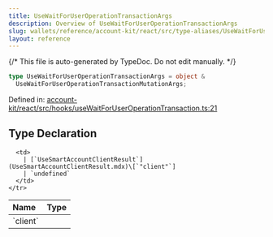 ```yaml
---
title: UseWaitForUserOperationTransactionArgs
description: Overview of UseWaitForUserOperationTransactionArgs
slug: wallets/reference/account-kit/react/src/type-aliases/UseWaitForUserOperationTransactionArgs
layout: reference
---
```


{/* This file is auto-generated by TypeDoc. Do not edit manually. */}

```ts
type UseWaitForUserOperationTransactionArgs = object &
  UseWaitForUserOperationTransactionMutationArgs;
```

Defined in: [account-kit/react/src/hooks/useWaitForUserOperationTransaction.ts:21](https://github.com/alchemyplatform/aa-sdk/blob/9f926c402d1661309abbf8eae8431e52e8c5e53f/account-kit/react/src/hooks/useWaitForUserOperationTransaction.ts#L21)

## Type Declaration

<table>
  <thead>
    <tr>
      <th align="left">Name</th>
      <th align="left">Type</th>
    </tr>
  </thead>

  <tbody>
    <tr>
      <td>
        `client`
      </td>

      <td>
        | [`UseSmartAccountClientResult`](UseSmartAccountClientResult.mdx)\[`"client"`]
        | `undefined`
      </td>
    </tr>

  </tbody>
</table>
